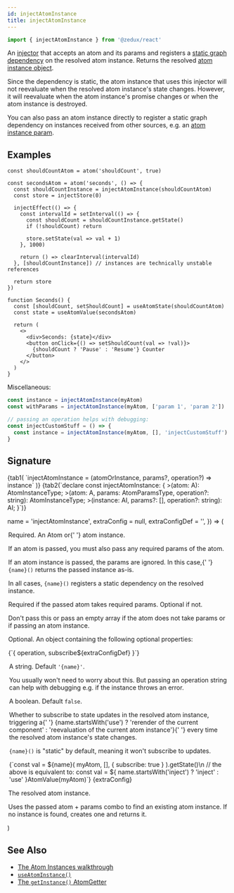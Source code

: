 ```yaml
---
id: injectAtomInstance
title: injectAtomInstance
---
```



```ts
import { injectAtomInstance } from '@zedux/react'
```

An [injector](../glossary#injector) that accepts an atom and its params and registers a [static graph dependency](../glossary#static-graph-dependency) on the resolved atom instance. Returns the resolved [atom instance object](../classes/AtomInstance).

Since the dependency is static, the atom instance that uses this injector will not reevaluate when the resolved atom instance's state changes. However, it will reevaluate when the atom instance's promise changes or when the atom instance is destroyed.

You can also pass an atom instance directly to register a static graph dependency on instances received from other sources, e.g. an [atom instance param](../classes/AtomInstance#params).

## Examples

```tsx live ecosystemId=injectAtomInstance/example resultVar=Seconds
const shouldCountAtom = atom('shouldCount', true)

const secondsAtom = atom('seconds', () => {
  const shouldCountInstance = injectAtomInstance(shouldCountAtom)
  const store = injectStore(0)

  injectEffect(() => {
    const intervalId = setInterval(() => {
      const shouldCount = shouldCountInstance.getState()
      if (!shouldCount) return

      store.setState(val => val + 1)
    }, 1000)

    return () => clearInterval(intervalId)
  }, [shouldCountInstance]) // instances are technically unstable references

  return store
})

function Seconds() {
  const [shouldCount, setShouldCount] = useAtomState(shouldCountAtom)
  const state = useAtomValue(secondsAtom)

  return (
    <>
      <div>Seconds: {state}</div>
      <button onClick={() => setShouldCount(val => !val)}>
        {shouldCount ? 'Pause' : 'Resume'} Counter
      </button>
    </>
  )
}
```

Miscellaneous:

```ts
const instance = injectAtomInstance(myAtom)
const withParams = injectAtomInstance(myAtom, ['param 1', 'param 2'])

// passing an operation helps with debugging:
const injectCustomStuff = () => {
  const instance = injectAtomInstance(myAtom, [], 'injectCustomStuff')
}
```

## Signature

<Tabs>
  {tab1(
    `injectAtomInstance = (atomOrInstance, params?, operation?) => instance`
  )}
  {tab2(`declare const injectAtomInstance: {
  <A extends AtomBase<any, [], any>>(atom: A): AtomInstanceType<A>;
  <A extends AtomBase<any, [...any], any>>(atom: A, params: AtomParamsType<A>, operation?: string): AtomInstanceType<A>;
  <AI extends AtomInstanceBase<any, [...any], any>>(instance: AI, params?: [], operation?: string): AI;
}`)}
</Tabs>

  name = 'injectAtomInstance',
  extraConfig = null,
  extraConfigDef = '',
}) => (
  <Legend>
    <Item name="atomOrInstance">
      <p>
        Required. An <Link to="../classes/Atom">Atom</Link> or{' '}
        <Link to="../classes/AtomInstance">atom instance</Link>.
      </p>
      <p>
        If an atom is passed, you must also pass any required params of the
        atom.
      </p>
      <p>
        If an atom instance is passed, the params are ignored. In this case,{' '}
        <code>{name}()</code> returns the passed instance as-is.
      </p>
      <p>
        In all cases, <code>{name}()</code> registers a static dependency on the
        resolved instance.
      </p>
    </Item>
    <Item name="params">
      <p>Required if the passed atom takes required params. Optional if not.</p>
      <p>
        Don't pass this or pass an empty array if the atom does not take params
        or if passing an atom instance.
      </p>
    </Item>
    <Item name="config">
      <p>Optional. An object containing the following optional properties:</p>
      <Ts>{`{ operation, subscribe${extraConfigDef} }`}</Ts>
      <Legend>
        <Item name="operation">
          <p>
            A string. Default <code>'{name}'</code>.
          </p>
          <p>
            You usually won't need to worry about this. But passing an operation
            string can help with debugging e.g. if the instance throws an error.
          </p>
        </Item>
        <Item name="subscribe">
          <p>
            A boolean. Default <code>false</code>.
          </p>
          <p>
            Whether to subscribe to state updates in the resolved atom instance,
            triggering a{' '}
            {name.startsWith('use')
              ? 'rerender of the current component'
              : 'reevaluation of the current atom instance'}{' '}
            every time the resolved atom instance's state changes.
          </p>
          <p>
            <code>{name}()</code> is "static" by default, meaning it won't
            subscribe to updates.
          </p>
          <Ts>{`const val = ${name}(
  myAtom,
  [],
  { subscribe: true }
).getState()\n
// the above is equivalent to:
const val = ${
            name.startsWith('inject') ? 'inject' : 'use'
          }AtomValue(myAtom)`}</Ts>
        </Item>
        {extraConfig}
      </Legend>
    </Item>
    <Item name="Returns">
      <p>The resolved atom instance.</p>
      <p>
        Uses the passed atom + params combo to find an existing atom instance.
        If no instance is found, creates one and returns it.
      </p>
    </Item>
  </Legend>
)

<InjectAtomInstanceLegend />

## See Also

- [The Atom Instances walkthrough](../../walkthrough/atom-instances)
- [`useAtomInstance()`](../hooks/useAtomInstance)
- [The `getInstance()` AtomGetter](../types/AtomGetters#getinstance)
